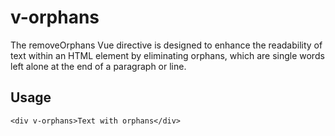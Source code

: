 # v-orphans

The removeOrphans Vue directive is designed to enhance the readability of text within an HTML element by eliminating orphans, which are single words left alone at the end of a paragraph or line.

## Usage

```
<div v-orphans>Text with orphans</div>
```
